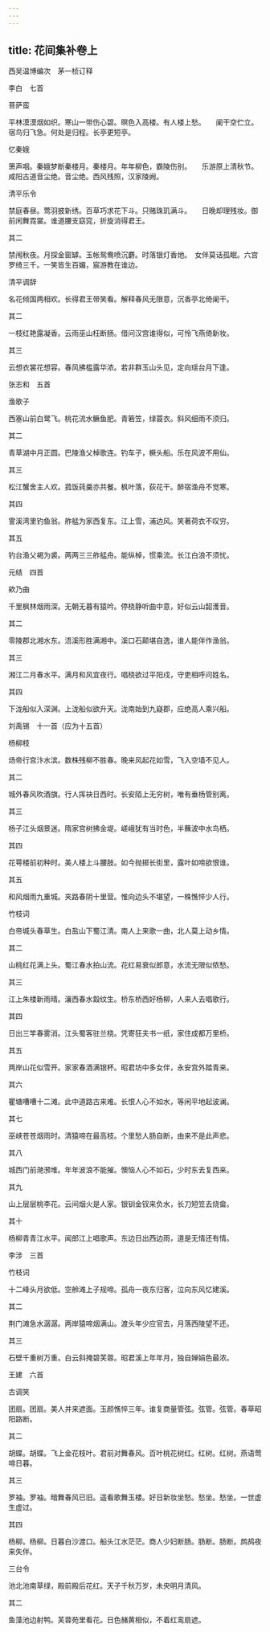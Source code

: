 ```yaml
---
---
---
```

title: 花间集补卷上
---



西吴温博编次　茅一桢订释


李白　七首


菩萨蛮


平林漠漠烟如织。寒山一带伤心碧。暝色入高楼。有人楼上愁。　　阑干空伫立。宿鸟归飞急。何处是归程。长亭更短亭。





忆秦娥


箫声咽。秦娥梦断秦楼月。秦楼月。年年柳色，霸陵伤别。　　乐游原上清秋节。咸阳古道音尘绝。音尘绝。西风残照，汉家陵阙。





清平乐令


禁庭春昼。莺羽披新绣。百草巧求花下斗。只赌珠玑满斗。　　日晚却理残妆。御前闲舞霓裳。谁道腰支窈窕，折旋消得君王。





其二


禁闱秋夜。月探金窗罅。玉帐鸳鸯喷沉麝。时落银灯香灺。　女伴莫话孤眠。六宫罗绮三千。一笑皆生百媚，宸游教在谁边。





清平调辞


名花倾国两相欢。长得君王带笑看。解释春风无限意，沉香亭北倚阑干。





其二


一枝红艳露凝香。云雨巫山枉断肠。借问汉宫谁得似，可怜飞燕倚新妆。





其三


云想衣裳花想容。春风拂槛露华浓。若非群玉山头见，定向瑶台月下逢。





张志和　五首


渔歌子


西塞山前白鹭飞。桃花流水鳜鱼肥。青箬笠，绿蓑衣。斜风细雨不须归。





其二


青草湖中月正圆。巴陵渔父棹歌连。钓车子，橛头船。乐在风波不用仙。





其三


松江蟹舍主人欢。菰饭莼羹亦共餐。枫叶落，荻花干。醉宿渔舟不觉寒。





其四


霅溪湾里钓鱼翁。舴艋为家西复东。江上雪，浦边风。笑著荷衣不叹穷。





其五


钓台渔父褐为裘。两两三三舴艋舟。能纵棹，惯乘流。长江白浪不须忧。





元结　四首


欸乃曲


千里枫林烟雨深。无朝无暮有猿吟。停桡静听曲中意，好似云山韶濩音。





其二


零陵郡北湘水东。浯溪形胜满湘中。溪口石颠堪自逸，谁人能伴作渔翁。





其三


湘江二月春水平。满月和风宜夜行。唱桡欲过平阳戍，守吏相呼问姓名。





其四


下泷船似入深渊。上泷船似欲升天。泷南始到九嶷郡，应绝高人乘兴船。





刘禹锡　十一首（应为十五首）


杨柳枝


炀帝行宫汴水滨。数株残柳不胜春。晚来风起花如雪，飞入空墙不见人。





其二


城外春风吹酒旗。行人挥袂日西时。长安陌上无穷树，唯有垂杨管别离。





其三


杨子江头烟景迷。隋家宫树拂金堤。嵯峨犹有当时色，半蘸波中水鸟栖。





其四


花萼楼前初种时。美人楼上斗腰肢。如今抛掷长街里，露叶如啼欲恨谁。





其五


和风烟雨九重城。夹路春阴十里营。惟向边头不堪望，一株憔悴少人行。





竹枝词


白帝城头春草生。白盐山下蜀江清。南人上来歌一曲，北人莫上动乡情。





其二


山桃红花满上头。蜀江春水拍山流。花红易衰似郎意，水流无限似侬愁。





其三


江上朱楼新雨晴。瀼西春水縠纹生。桥东桥西好杨柳，人来人去唱歌行。





其四


日出三竿春雾消。江头蜀客驻兰桡。凭寄狂夫书一纸，家住成都万里桥。





其五


两岸山花似雪开。家家春酒满银杯。昭君坊中多女伴，永安宫外踏青来。





其六


瞿塘嘈嘈十二滩。此中道路古来难。长恨人心不如水，等闲平地起波澜。





其七


巫峡苍苍烟雨时。清猿啼在最高枝。个里愁人肠自断，由来不是此声悲。





其八


城西门前滟滪堆。年年波浪不能摧。懊恼人心不如石，少时东去复西来。





其九


山上层层桃李花。云间烟火是人家。银钏金钗来负水，长刀短笠去烧畲。





其十


杨柳青青江水平。闻郎江上唱歌声。东边日出西边雨，道是无情还有情。





李涉　三首


竹枝词


十二峰头月欲低。空舲滩上子规啼。孤舟一夜东归客，泣向东风忆建溪。





其二


荆门滩急水潺潺。两岸猿啼烟满山。渡头年少应官去，月落西陵望不还。





其三


石壁千重树万重。白云斜掩碧芙蓉。昭君溪上年年月，独自婵娟色最浓。





王建　六首


古调笑


团扇。团扇。美人并来遮面。玉颜憔悴三年。谁复商量管弦。弦管。弦管。春草昭阳路断。





其二


胡蝶。胡蝶。飞上金花枝叶。君前对舞春风。百叶桃花树红。红树。红树。燕语莺啼日暮。





其三


罗袖。罗袖。暗舞春风已旧。遥看歌舞玉楼。好日新妆坐愁。愁坐。愁坐。一世虚生虚过。





其四


杨柳。杨柳。日暮白沙渡口。船头江水茫茫。商人少妇断肠。肠断。肠断。鹧鸪夜来失伴。





三台令


池北池南草绿，殿前殿后花红。天子千秋万岁，未央明月清风。





其二


鱼藻池边射鸭。芙蓉苑里看花。日色赭黄相似，不着红鸾扇遮。